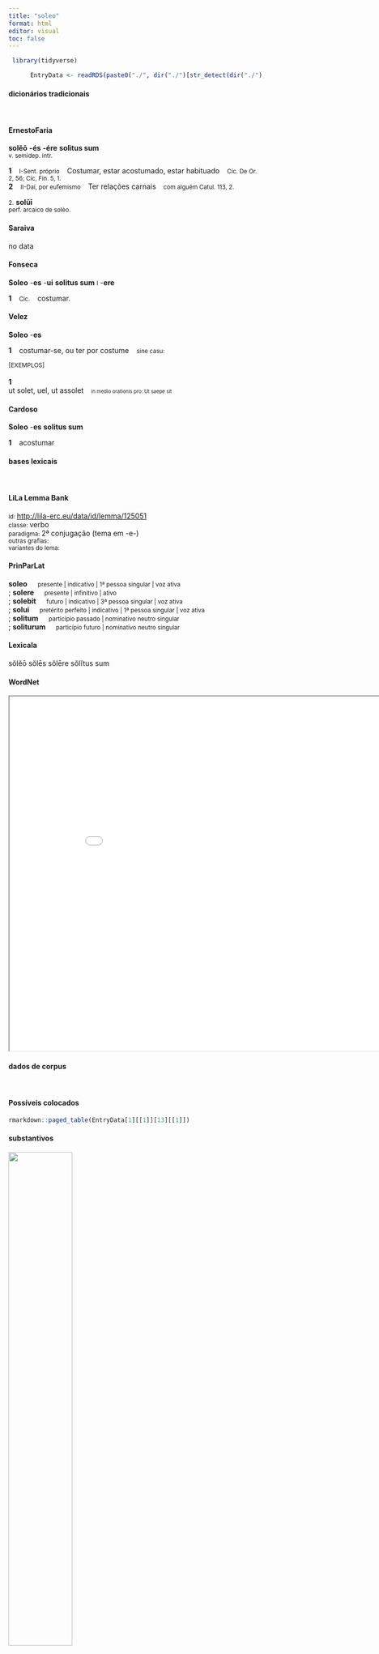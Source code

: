 ```yaml
---
title: "soleo"
format: html
editor: visual
toc: false
---
```



```r
 library(tidyverse) 

      EntryData <- readRDS(paste0("./", dir("./")[str_detect(dir("./"), "_xx115-111-108-101-111xx_.rds")]))

```


#### dicionários tradicionais

&emsp;




::: panel-tabset

#### ErnestoFaria

<b>solĕō</b> <b>-és</b> <b>-ére</b> <b>solìtus sum</b> <br> <small>v. semidep. intr.</small> <br> <small></small>   <p> <b>1</b> &ensp; <small>I-Sent. próprio</small> &ensp; Costumar, estar acostumado, estar habituado &ensp; <small>Cíc. De Or. 2, 56; Cíc, Fin. 5, 1.</small> <br> <b>2</b> &ensp; <small>II-Daí, por eufemismo</small> &ensp; Ter relações carnais &ensp; <small>com alguém Catul. 113, 2.</small> </p> 
 <small>2.</small> <b>solŭī</b> <br> <small>perf. arcaico de solèo.</small> <br> <small></small>




#### Saraiva

no data




#### Fonseca

<b>Soleo</b> -<b>es</b> -<b>ui</b> <b>solitus sum</b> <small>l</small> -<b>ere</b>   <p> <b>1</b> &ensp; <small>Cic.</small> &ensp; costumar. </p>




#### Velez

<b>Soleo</b> -<b>es</b>   <p> <b>1</b> &ensp; costumar-se, ou ter por costume &ensp; <small>sine casu:</small> </p>   <p><small>[EXEMPLOS]</small><br> <br><b>1</b><br>ut solet, uel, ut assolet &ensp; <small><small>in medio orationis pro: Ut saepe sit</small></small> </p>




#### Cardoso

<b>Soleo</b> -<b>es</b> <b>solitus sum</b>   <p> <b>1</b> &ensp; acostumar </p>


:::



#### bases lexicais

&emsp;






::: panel-tabset

#### LiLa Lemma Bank

<small> id: </small> <a href=' http://lila-erc.eu/data/id/lemma/125051 ' target="_blank"> http://lila-erc.eu/data/id/lemma/125051 </a> <br>
<small> classe: </small> verbo    <br>
<small> paradigma: </small> 2ª conjugação (tema em -e-) <br>
<small> outras grafias: </small>  <br>
<small> variantes do lema: </small>  <br>





#### PrinParLat

<b> soleo </b>&emsp;<small> presente | indicativo | 1ª pessoa singular | voz ativa </small><br>
; <b> solere </b>&emsp;<small> presente | infinitivo | ativo </small><br>
; <b> solebit </b>&emsp;<small> futuro | indicativo | 3ª pessoa singular | voz ativa </small><br>
; <b> solui </b>&emsp;<small> pretérito perfeito | indicativo | 1ª pessoa singular | voz ativa </small><br>
; <b> solitum </b>&emsp;<small> particípio passado | nominativo neutro singular </small><br>
; <b> soliturum </b>&emsp;<small> particípio futuro | nominativo neutro singular </small><br>





#### Lexicala

sŏlĕō 
 sŏlēs 
 sŏlēre 
 sŏlĭtus sum




#### WordNet

<iframe width='900' height='700' src='Media/Tree__xx115-111-108-101-111xx__sem_type_lexemes_pt.html'>

</iframe>


:::



#### dados de corpus

&emsp;




::: panel-tabset

#### Possíveis colocados

```r

rmarkdown::paged_table(EntryData[1][[1]][13][[1]])

```


#### substantivos

![](./Media/wordcloud__xx115-111-108-101-111xx__BY_collocate_scoreSUBST.webp){width=50% fig-alt='This chart plots collocate by scoreSUBST, for the headword soleo here are all the values plotted: collocate: admiror; scoreSUBST: 0. collocate: fio; scoreSUBST: 0. collocate: miror; scoreSUBST: 0. collocate: appello; scoreSUBST: 0. collocate: sic; scoreSUBST: 0. collocate: dico; scoreSUBST: 0. collocate: ut; scoreSUBST: 0. collocate: sum; scoreSUBST: 0'}




#### adjetivos

![](./Media/wordcloud__xx115-111-108-101-111xx__BY_collocate_scoreADJ.webp){width=50% fig-alt='This chart plots collocate by scoreADJ, for the headword soleo here are all the values plotted: collocate: admiror; scoreADJ: 0. collocate: fio; scoreADJ: 0. collocate: miror; scoreADJ: 0. collocate: appello; scoreADJ: 0. collocate: sic; scoreADJ: 0. collocate: dico; scoreADJ: 0. collocate: ut; scoreADJ: 0. collocate: sum; scoreADJ: 0'}




#### verbos

![](./Media/wordcloud__xx115-111-108-101-111xx__BY_collocate_scoreVERBO.webp){width=50% fig-alt='This chart plots collocate by scoreVERBO, for the headword soleo here are all the values plotted: collocate: admiror; scoreVERBO: 2. collocate: fio; scoreVERBO: 2. collocate: miror; scoreVERBO: 2. collocate: appello; scoreVERBO: 2. collocate: sic; scoreVERBO: 0. collocate: dico; scoreVERBO: 2. collocate: ut; scoreVERBO: 0. collocate: sum; scoreVERBO: 1'}




#### advérbios

![](./Media/wordcloud__xx115-111-108-101-111xx__BY_collocate_scoreADV.webp){width=50% fig-alt='This chart plots collocate by scoreADV, for the headword soleo here are all the values plotted: collocate: admiror; scoreADV: 0. collocate: fio; scoreADV: 0. collocate: miror; scoreADV: 0. collocate: appello; scoreADV: 0. collocate: sic; scoreADV: 2. collocate: dico; scoreADV: 0. collocate: ut; scoreADV: 0. collocate: sum; scoreADV: 0'}




#### preposições e conjunções

![](./Media/wordcloud__xx115-111-108-101-111xx__BY_collocate_scoreFUNC.webp){width=50% fig-alt='This chart plots collocate by scoreFUNC, for the headword soleo here are all the values plotted: collocate: admiror; scoreFUNC: 0. collocate: fio; scoreFUNC: 0. collocate: miror; scoreFUNC: 0. collocate: appello; scoreFUNC: 0. collocate: sic; scoreFUNC: 0. collocate: dico; scoreFUNC: 0. collocate: ut; scoreFUNC: 20. collocate: sum; scoreFUNC: 0'}


:::



::: panel-tabset

#### ExemplosTraduzidos

<p> e contrario dicere <b>solemus</b> febris illum tenet <br> <small> Sen.Ep.119.12 <br> Do contrário, costumamos dizer “a febre se apoderou dele”. <small> [JDD] </small> </small> </p>
; <p> pronuntiare enim <b>solitum</b> esse et non dare <br> <small> Cic.Att.1.16.13 <br> pois costumava prometer e não dar. <small> [JDD] </small> </small> </p>
; <p> posteriores enim cogitationes ut aiunt sapientiores <b>solent</b> esse <br> <small> Cic.Phil.12.5.4 <br> Pois os últimos pensamentos costumam ser, como dizem, os mais sábios. <small> [JDD] </small> </small> </p>
; <p> hic quos putatis fletus mulierum quas lamentationes fieri <b>solitas</b> esse in hisce rebus <br> <small> Cic.Ver.2.4.47.13 <br> Aqui, que prantos das mulheres, que lamentações vós julgais que costumavam ocorrer nessas ocasiões? <small> [JDD] </small> </small> </p>
; <p> ad parentem sic agi <b>solet</b> ad iudices non fecit non cogitauit falsi testes fictum crimen <br> <small> Cic.Lig.30 <br> Diante de um pai se costuma atuar assim; diante dos juízes: “Não fez, não cogitou, as testemunhas, falsas, a acusação, inventada”. <small> [JDD] </small> </small> </p>
; <p> testamenta credo subiciunt aut eiciunt uicinos aut adulescentulos circumscribunt his enim uitiis adfectos et talibus malos aut audacis appellare consuetudo <b>solet</b> <br> <small> Cic.Phil.14.7.6 <br> Falsificam testamentos, eu creio, ou expulsam os vizinhos ou enganam os jovenzinhos: pois o hábito costuma chamar de maus ou atrevidos os afetados por esses defeitos ou semelhantes. <small> [JDD] </small> </small> </p>
; <p> quem gladiatorem non ita appellaui ut interdum etiam M. Antonius gladiator appellari <b>solet</b> sed ut appellant ei qui plane et latine loquuntur <br> <small> Cic.Phil.7.17.5 <br> E a esse não chamei de gladiador do mesmo modo como às vezes Marco Antônio também costuma ser chamado de gladiador, mas como o chamam aqueles que falam com clareza e em latim. <small> [JDD] </small> </small> </p>
; <p> his mihi rebus Scipio id enim te cum Laelio admirari <b>solere</b> dixisti leuis est senectus nec solum non molesta sed etiam iucunda <br> <small> Cic.Sen.85 <br> Por esses motivos, Cipião (pois disseste que tu junto com Lélio costumavas se espantar com esse assunto) a velhice para mim é leve e não só não molesta, mas até mesmo prazerosa. <small> [JDD] </small> </small> </p>
; <p> mirari <b>solemus</b> saltandi peritos quod in omnem significationem rerum et adfectuum parata illorum est manus et uerborum uelocitatem gestus adsequitur quod illis ars praestat his natura <br> <small> Sen.Ep.121.6 <br> Costumamos admirar os especialistas em dançar porque sua mão é preparada para a expressão das ações e dos sentimentos e seu gesto segue a velocidade das palavras: o que a eles a arte concede, a estes é a natureza que concede. <small> [JDD] </small> </small> </p>





#### Frequência por autor

![](./Media/barchart__xx115-111-108-101-111xx__lemma_BY_author_Frequencies.webp){width=50% fig-alt='This charts plots the frequency of lemma by author_Frequencies. The Cicero subcorpus registers the highest normalized frequency, with the value of 9.72 and an absolute frequency of 156. The Ovidius subcorpus follows, with a normalized frequency of 3.43 and an absolute frequency of 2. the subcorpus with the least normalized frequency is Suetonius with the normalized value of 0 and an absolute freqeuncy of 0. here are all the values: subcorpus: Caesar ; normalized frequency: 1 ; absolute frequency: 0.377672029609487. subcorpus: Cicero ; normalized frequency: 156 ; absolute frequency: 9.71817298347911. subcorpus: Horatius ; normalized frequency: 6 ; absolute frequency: 5.32812361246781. subcorpus: Ovidius ; normalized frequency: 2 ; absolute frequency: 3.43170899107756. subcorpus: Phaedrus ; normalized frequency: 5 ; absolute frequency: 7.59070897221801. subcorpus: Sallustius ; normalized frequency: 7 ; absolute frequency: 6.49290418328541. subcorpus: Seneca ; normalized frequency: 37 ; absolute frequency: 6.90543289598925. subcorpus: Suetonius ; normalized frequency: 0 ; absolute frequency: 0. subcorpus: Tacitus ; normalized frequency: 0 ; absolute frequency: 0. subcorpus: Vergilius ; normalized frequency: 1 ; absolute frequency: 1.93050193050193. subcorpus: Hieronymus ; normalized frequency: 0 ; absolute frequency: 0'}




#### Frequência por gênero

![](./Media/barchart__xx115-111-108-101-111xx__lemma_BY_genre_Frequencies.webp){width=50% fig-alt='This charts plots the frequency of lemma by genre_Frequencies. The Prosa.filosófica subcorpus registers the highest normalized frequency, with the value of 9.72 and an absolute frequency of 59. The Prosa.filosófica subcorpus follows, with a normalized frequency of 9.72 and an absolute frequency of 59. the subcorpus with the least normalized frequency is Prosa.ficcional with the normalized value of 0 and an absolute freqeuncy of 0. here are all the values: subcorpus: Prosa.histórica ; normalized frequency: 8 ; absolute frequency: 1.94746707563475. subcorpus: Prosa.filosófica ; normalized frequency: 59 ; absolute frequency: 9.71977397406962. subcorpus: Prosa.oratória ; normalized frequency: 96 ; absolute frequency: 9.21720929785988. subcorpus: Prosa.epistolográfica ; normalized frequency: 31 ; absolute frequency: 8.21431410477225. subcorpus: Poesia.lírica ; normalized frequency: 6 ; absolute frequency: 5.04753091612686. subcorpus: Poesia.didática ; normalized frequency: 7 ; absolute frequency: 5.93773856985325. subcorpus: Poesia.trágica ; normalized frequency: 7 ; absolute frequency: 6.08061153578874. subcorpus: Poesia.épica ; normalized frequency: 1 ; absolute frequency: 1.93050193050193. subcorpus: Prosa.ficcional ; normalized frequency: 0 ; absolute frequency: 0'}




#### Frequência por século

![](./Media/barchart__xx115-111-108-101-111xx__lemma_BY_period_Frequencies.webp){width=50% fig-alt='This charts plots the frequency of lemma by period_Frequencies. The I.a.C. subcorpus registers the highest normalized frequency, with the value of 7.96 and an absolute frequency of 171. The I.a.C. subcorpus follows, with a normalized frequency of 7.96 and an absolute frequency of 171. the subcorpus with the least normalized frequency is II.d.C. with the normalized value of 0 and an absolute freqeuncy of 0. here are all the values: subcorpus: I.a.C. ; normalized frequency: 171 ; absolute frequency: 7.95904119152897. subcorpus: I.d.C. ; normalized frequency: 44 ; absolute frequency: 6.73091632247208. subcorpus: II.d.C. ; normalized frequency: 0 ; absolute frequency: 0. subcorpus: IV.d.C. ; normalized frequency: 0 ; absolute frequency: 0'}


:::

